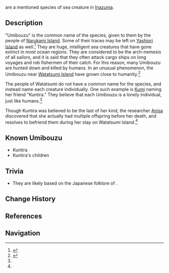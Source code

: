 {{Stub|Image(s)}}
{{Terminology Infobox
|image        =
|type         = Species
|type2        = Lore
|region       = Inazuma
}}
{{Lang|'''Umibouzu'''|ja=海坊主}} are a mentioned species of sea creature in [[Inazuma]].

==Description==
"Umibouzu" is the common name of the species, given to them by the people of [[Narukami Island]]. Some of their traces may be left on [[Yashiori Island]] as well.<ref>{{Ref/Item|Scribbled Notes}}</ref> They are huge, intelligent sea creatures that have gone extinct in most ocean regions. They are considered to be the arch-nemesis of all sailors, and it is said that they often attack cargo ships on long voyages and rob fishermen of their catch. For this reason, many Umibouzu are hunted down and killed by humans. In an unusual phenomenon, the Umibouzu near [[Watatsumi Island]] have grown close to humanity.<ref name="solitary">{{Ref/Quest|Solitary Sea-Beast}}</ref>

The people of Watatsumi do not have a common name for the species, and instead name each creature individually. One such example is [[Kumi]] naming her friend "Kuntira." They believe that each Umibouzu is a lonely individual, just like humans.<ref name="solitary" />

Though Kuntira was believed to be the last of her kind, the researcher [[Anisa]] discovered that she actually had multiple offspring before her death, and resolves to befriend them during her stay on Watatsumi Island.<ref name="solitary" />

==Known Umibouzu==
*Kuntira
*Kuntira's children

==Trivia==
*They are likely based on the Japanese folklore of {{w|Umibōzu}}.

==Change History==
{{Change History|introduced=2.0}}

==References==
{{Reflist}}

==Navigation==
{{Lore Navbox|world}}